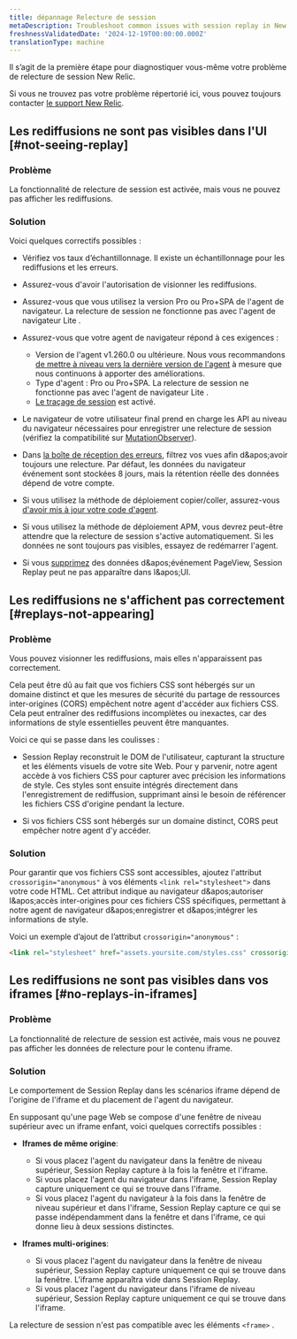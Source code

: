 ```yaml
---
title: dépannage Relecture de session
metaDescription: Troubleshoot common issues with session replay in New Relic Browser.
freshnessValidatedDate: '2024-12-19T00:00:00.000Z'
translationType: machine
---
```


Il s’agit de la première étape pour diagnostiquer vous-même votre problème de relecture de session New Relic.

Si vous ne trouvez pas votre problème répertorié ici, vous pouvez toujours contacter [le support New Relic](https://support.newrelic.com).

## Les rediffusions ne sont pas visibles dans l&apos;UI [#not-seeing-replay]

### Problème

La fonctionnalité de relecture de session est activée, mais vous ne pouvez pas afficher les rediffusions.

### Solution

Voici quelques correctifs possibles :

* Vérifiez vos taux d’échantillonnage. Il existe un échantillonnage pour les rediffusions et les erreurs.

* Assurez-vous d&apos;avoir l&apos;autorisation de visionner les rediffusions.

* Assurez-vous que vous utilisez la version Pro ou Pro+SPA de l&apos;agent de navigateur. La relecture de session ne fonctionne pas avec l&apos;agent de navigateur Lite .

* Assurez-vous que votre agent de navigateur répond à ces exigences :

  * Version de l&apos;agent v1.260.0 ou ultérieure. Nous vous recommandons [de mettre à niveau vers la dernière version de l&apos;agent](/docs/release-notes/new-relic-browser-release-notes/browser-agent-release-notes) à mesure que nous continuons à apporter des améliorations.
  * Type d&apos;agent : Pro ou Pro+SPA. La relecture de session ne fonctionne pas avec l&apos;agent de navigateur Lite .
  * [Le traçage de session](/docs/browser/browser-monitoring/browser-pro-features/session-traces-explore-webpages-life-cycle/#requirements) est activé.

* Le navigateur de votre utilisateur final prend en charge les API au niveau du navigateur nécessaires pour enregistrer une relecture de session (vérifiez la compatibilité sur [MutationObserver](https://caniuse.com/mutationobserver)).

* Dans [la boîte de réception des erreurs](/docs/errors-inbox/errors-inbox/), filtrez vos vues afin d&amp;apos;avoir toujours une relecture. Par défaut, les données du navigateur événement sont stockées 8 jours, mais la rétention réelle des données dépend de votre compte.

* Si vous utilisez la méthode de déploiement copier/coller, assurez-vous [d&apos;avoir mis à jour votre code d&apos;agent](#update-snippet).

* Si vous utilisez la méthode de déploiement APM, vous devrez peut-être attendre que la relecture de session s&apos;active automatiquement. Si les données ne sont toujours pas visibles, essayez de redémarrer l&apos;agent.

* Si vous [supprimez](https://docs.newrelic.com/docs/data-apis/manage-data/drop-data-using-nerdgraph/) des données d&amp;apos;événement PageView, Session Replay peut ne pas apparaître dans l&amp;apos;UI.

## Les rediffusions ne s&apos;affichent pas correctement [#replays-not-appearing]

### Problème

Vous pouvez visionner les rediffusions, mais elles n&apos;apparaissent pas correctement.

Cela peut être dû au fait que vos fichiers CSS sont hébergés sur un domaine distinct et que les mesures de sécurité du partage de ressources inter-origines (CORS) empêchent notre agent d&apos;accéder aux fichiers CSS. Cela peut entraîner des rediffusions incomplètes ou inexactes, car des informations de style essentielles peuvent être manquantes.

Voici ce qui se passe dans les coulisses :

* Session Replay reconstruit le DOM de l&apos;utilisateur, capturant la structure et les éléments visuels de votre site Web. Pour y parvenir, notre agent accède à vos fichiers CSS pour capturer avec précision les informations de style. Ces styles sont ensuite intégrés directement dans l&apos;enregistrement de rediffusion, supprimant ainsi le besoin de référencer les fichiers CSS d&apos;origine pendant la lecture.

* Si vos fichiers CSS sont hébergés sur un domaine distinct, CORS peut empêcher notre agent d&apos;y accéder.

### Solution

Pour garantir que vos fichiers CSS sont accessibles, ajoutez l&apos;attribut `crossorigin="anonymous"` à vos éléments `<link rel="stylesheet">` dans votre code HTML. Cet attribut indique au navigateur d&amp;apos;autoriser l&amp;apos;accès inter-origines pour ces fichiers CSS spécifiques, permettant à notre agent de navigateur d&amp;apos;enregistrer et d&amp;apos;intégrer les informations de style.

Voici un exemple d’ajout de l’attribut `crossorigin="anonymous"` :

```html
<link rel="stylesheet" href="assets.yoursite.com/styles.css" crossorigin="anonymous">
```

## Les rediffusions ne sont pas visibles dans vos iframes [#no-replays-in-iframes]

### Problème

La fonctionnalité de relecture de session est activée, mais vous ne pouvez pas afficher les données de relecture pour le contenu iframe.

### Solution

Le comportement de Session Replay dans les scénarios iframe dépend de l&apos;origine de l&apos;iframe et du placement de l&apos;agent du navigateur.

En supposant qu&apos;une page Web se compose d&apos;une fenêtre de niveau supérieur avec un iframe enfant, voici quelques correctifs possibles :

* **Iframes de même origine**:

  * Si vous placez l&apos;agent du navigateur dans la fenêtre de niveau supérieur, Session Replay capture à la fois la fenêtre et l&apos;iframe.
  * Si vous placez l&apos;agent du navigateur dans l&apos;iframe, Session Replay capture uniquement ce qui se trouve dans l&apos;iframe.
  * Si vous placez l&apos;agent du navigateur à la fois dans la fenêtre de niveau supérieur et dans l&apos;iframe, Session Replay capture ce qui se passe indépendamment dans la fenêtre et dans l&apos;iframe, ce qui donne lieu à deux sessions distinctes.

* **Iframes multi-origines**:

  * Si vous placez l&apos;agent du navigateur dans la fenêtre de niveau supérieur, Session Replay capture uniquement ce qui se trouve dans la fenêtre. L&apos;iframe apparaîtra vide dans Session Replay.
  * Si vous placez l&apos;agent du navigateur dans l&apos;iframe de niveau supérieur, Session Replay capture uniquement ce qui se trouve dans l&apos;iframe.

La relecture de session n&apos;est pas compatible avec les éléments `<frame>` .
